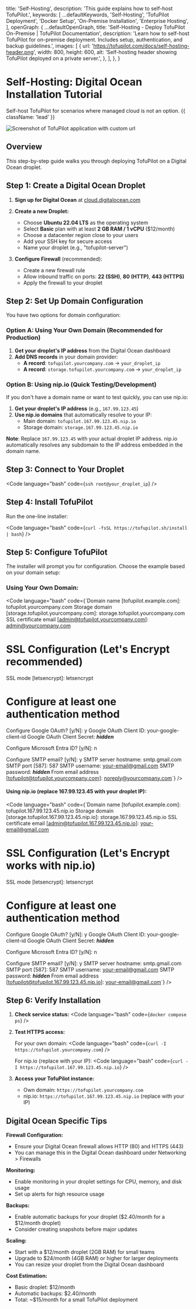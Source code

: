 
  title: 'Self-Hosting',
  description: 'This guide explains how to self-host TofuPilot.',
  keywords: [
    ...defaultKeywords,
    'Self-Hosting',
    'TofuPilot Deployment',
    'Docker Setup',
    'On-Premise Installation',
    'Enterprise Hosting',
  ],
  openGraph: {
    ...defaultOpenGraph,
    title:
      'Self-Hosting - Deploy TofuPilot On-Premise | TofuPilot Documentation',
    description:
      'Learn how to self-host TofuPilot for on-premise deployment. Includes setup, authentication, and backup guidelines.',
    images: [
      {
        url: 'https://tofupilot.com/docs/self-hosting-header.png',
        width: 800,
        height: 600,
        alt: 'Self-hosting header showing TofuPilot deployed on a private server.',
      },
    ],
  },
}

# Self-Hosting: Digital Ocean Installation Tutorial

Self-host TofuPilot for scenarios where managed cloud is not an option. {{ className: 'lead' }}

<Image
  src="/self-hosting-header.png"
  alt="Screenshot of TofuPilot application with custom url"
/>


## Overview

This step-by-step guide walks you through deploying TofuPilot on a Digital Ocean droplet.

## Step 1: Create a Digital Ocean Droplet

1. **Sign up for Digital Ocean** at [cloud.digitalocean.com](https://cloud.digitalocean.com/registrations/new)

2. **Create a new Droplet:**
   - Choose **Ubuntu 22.04 LTS** as the operating system
   - Select **Basic** plan with at least **2 GB RAM / 1 vCPU** ($12/month)
   - Choose a datacenter region close to your users
   - Add your SSH key for secure access
   - Name your droplet (e.g., "tofupilot-server")

3. **Configure Firewall** (recommended):
   - Create a new firewall rule
   - Allow inbound traffic on ports: **22 (SSH)**, **80 (HTTP)**, **443 (HTTPS)**
   - Apply the firewall to your droplet

## Step 2: Set Up Domain Configuration

You have two options for domain configuration:

### Option A: Using Your Own Domain (Recommended for Production)

1. **Get your droplet's IP address** from the Digital Ocean dashboard
2. **Add DNS records** in your domain provider:
   - **A record**: `tofupilot.yourcompany.com` → `your_droplet_ip`
   - **A record**: `storage.tofupilot.yourcompany.com` → `your_droplet_ip`

### Option B: Using nip.io (Quick Testing/Development)

If you don't have a domain name or want to test quickly, you can use nip.io:

1. **Get your droplet's IP address** (e.g., `167.99.123.45`)
2. **Use nip.io domains** that automatically resolve to your IP:
   - Main domain: `tofupilot.167.99.123.45.nip.io`
   - Storage domain: `storage.167.99.123.45.nip.io`

**Note**: Replace `167.99.123.45` with your actual droplet IP address. nip.io automatically resolves any subdomain to the IP address embedded in the domain name.

## Step 3: Connect to Your Droplet

<Code
  language="bash"
  code={`ssh root@your_droplet_ip`}
/>

## Step 4: Install TofuPilot

Run the one-line installer:

<Code
  language="bash"
  code={`curl -fsSL https://tofupilot.sh/install | bash`}
/>

## Step 5: Configure TofuPilot

The installer will prompt you for configuration. Choose the example based on your domain setup:

### Using Your Own Domain:
<Code
  language="bash"
  code={`Domain name [tofupilot.example.com]: tofupilot.yourcompany.com
Storage domain [storage.tofupilot.yourcompany.com]: storage.tofupilot.yourcompany.com
SSL certificate email [admin@tofupilot.yourcompany.com]: admin@yourcompany.com

# SSL Configuration (Let's Encrypt recommended)
SSL mode [letsencrypt]: letsencrypt

# Configure at least one authentication method
Configure Google OAuth? [y/N]: y
  Google OAuth Client ID: your-google-client-id
  Google OAuth Client Secret: ***hidden***

Configure Microsoft Entra ID? [y/N]: n

Configure SMTP email? [y/N]: y
  SMTP server hostname: smtp.gmail.com
  SMTP port [587]: 587
  SMTP username: your-email@gmail.com
  SMTP password: ***hidden***
  From email address [tofupilot@tofupilot.yourcompany.com]: noreply@yourcompany.com`}
/>

#### Using nip.io (replace 167.99.123.45 with your droplet IP):
<Code
  language="bash"
  code={`Domain name [tofupilot.example.com]: tofupilot.167.99.123.45.nip.io
Storage domain [storage.tofupilot.167.99.123.45.nip.io]: storage.167.99.123.45.nip.io
SSL certificate email [admin@tofupilot.167.99.123.45.nip.io]: your-email@gmail.com

# SSL Configuration (Let's Encrypt works with nip.io)
SSL mode [letsencrypt]: letsencrypt

# Configure at least one authentication method
Configure Google OAuth? [y/N]: y
  Google OAuth Client ID: your-google-client-id
  Google OAuth Client Secret: ***hidden***

Configure Microsoft Entra ID? [y/N]: n

Configure SMTP email? [y/N]: y
  SMTP server hostname: smtp.gmail.com
  SMTP port [587]: 587
  SMTP username: your-email@gmail.com
  SMTP password: ***hidden***
  From email address [tofupilot@tofupilot.167.99.123.45.nip.io]: your-email@gmail.com`}
/>

## Step 6: Verify Installation

1. **Check service status:**
   <Code
     language="bash"
     code={`docker compose ps`}
   />

2. **Test HTTPS access:**

   For your own domain:
   <Code
     language="bash"
     code={`curl -I https://tofupilot.yourcompany.com`}
   />

   For nip.io (replace with your IP):
   <Code
     language="bash"
     code={`curl -I https://tofupilot.167.99.123.45.nip.io`}
   />

3. **Access your TofuPilot instance:**
   - Own domain: `https://tofupilot.yourcompany.com`
   - nip.io: `https://tofupilot.167.99.123.45.nip.io` (replace with your IP)

## Digital Ocean Specific Tips

**Firewall Configuration:**
- Ensure your Digital Ocean firewall allows HTTP (80) and HTTPS (443)
- You can manage this in the Digital Ocean dashboard under Networking > Firewalls

**Monitoring:**
- Enable monitoring in your droplet settings for CPU, memory, and disk usage
- Set up alerts for high resource usage

**Backups:**
- Enable automatic backups for your droplet ($2.40/month for a $12/month droplet)
- Consider creating snapshots before major updates

**Scaling:**
- Start with a $12/month droplet (2GB RAM) for small teams
- Upgrade to $24/month (4GB RAM) or higher for larger deployments
- You can resize your droplet from the Digital Ocean dashboard

**Cost Estimation:**
- Basic droplet: $12/month
- Automatic backups: $2.40/month
- Total: ~$15/month for a small TofuPilot deployment
